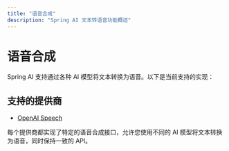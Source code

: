 ```yaml
---
title: "语音合成"
description: "Spring AI 文本转语音功能概述"
---
```


# 语音合成

Spring AI 支持通过各种 AI 模型将文本转换为语音。以下是当前支持的实现：

## 支持的提供商

- [OpenAI Speech](/spring4ai/api/audio/speech/openai-speech)

每个提供商都实现了特定的语音合成接口，允许您使用不同的 AI 模型将文本转换为语音，同时保持一致的 API。 